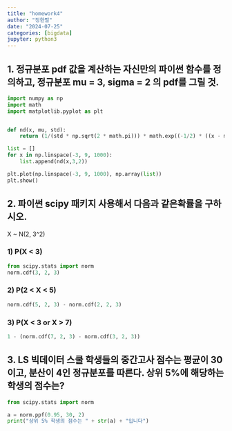 ```yaml
---
title: "homework4"
author: "정한렬"
date: "2024-07-25"
categories: [bigdata]
jupyter: python3
---
```


## 1. 정규분포 pdf 값을 계산하는 자신만의 파이썬 함수를 정의하고, 정규분포 mu = 3, sigma = 2 의 pdf를 그릴 것.



```python
import numpy as np
import math
import matplotlib.pyplot as plt


def nd(x, mu, std):
    return (1/(std * np.sqrt(2 * math.pi))) * math.exp((-1/2) * ((x - mu)/std)**2) 

list = []
for x in np.linspace(-3, 9, 1000):
    list.append(nd(x,3,2))

plt.plot(np.linspace(-3, 9, 1000), np.array(list))
plt.show()
```


## 2. 파이썬 scipy 패키지 사용해서 다음과 같은확률을 구하시오.

X ~ N(2, 3^2)

### 1) P(X < 3)

```python
from scipy.stats import norm
norm.cdf(3, 2, 3)
```


### 2) P(2 < X < 5)

```python
norm.cdf(5, 2, 3) - norm.cdf(2, 2, 3)
```


### 3) P(X < 3 or X > 7)

```python
1 - (norm.cdf(7, 2, 3) - norm.cdf(3, 2, 3))
```


## 3. LS 빅데이터 스쿨 학생들의 중간고사 점수는 평균이 30이고, 분산이 4인 정규분포를 따른다. 상위 5%에 해당하는 학생의 점수는?
```python
from scipy.stats import norm

a = norm.ppf(0.95, 30, 2)
print("상위 5% 학생의 점수는 " + str(a) + "입니다")
```
